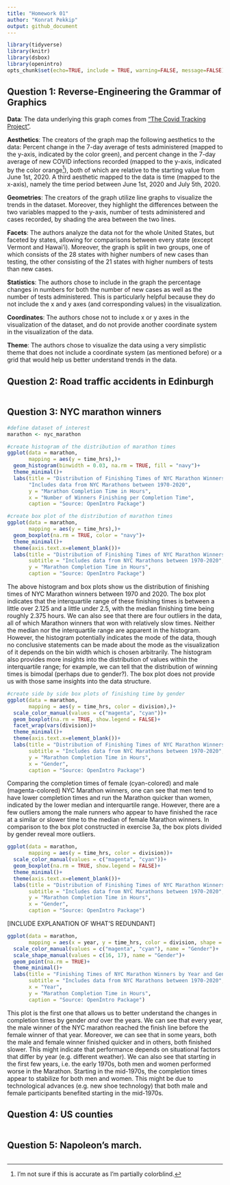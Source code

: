 ```yaml
---
title: "Homework 01"
author: "Konrat Pekkip"
output: github_document
---
```


```r
library(tidyverse)
library(knitr)
library(dsbox)
library(openintro)
opts_chunk$set(echo=TRUE, include = TRUE, warning=FALSE, message=FALSE)
```

## Question 1: Reverse-Engineering the Grammar of Graphics

**Data**: The data underlying this graph comes from ["The Covid Tracking Project"](https://covidtracking.com/).

**Aesthetics**: The creators of the graph map the following aesthetics to the data: Percent change in the 7-day average of tests administered (mapped to the y-axis, indicated by the color green), and percent change in the 7-day average of new COVID infections recorded (mapped to the y-axis, indicated by the color orange^[I'm not sure if this is accurate as I'm partially colorblind.]), both of which are relative to the starting value from June 1st, 2020. A third aesthetic mapped to the data is time (mapped to the x-axis), namely the time period between June 1st, 2020 and July 5th, 2020.

**Geometries**: The creators of the graph utilize line graphs to visualize the trends in the dataset. Moreover, they highlight the differences between the two variables mapped to the y-axis, number of tests administered and cases recorded, by shading the area between the two lines.

**Facets**: The authors analyze the data not for the whole United States, but faceted by states, allowing for comparisons between every state (except Vermont and Hawai'i). Moreover, the graph is split in two groups, one of which consists of the 28 states with higher numbers of new cases than testing, the other consisting of the 21 states with higher numbers of tests than new cases.

**Statistics**: The authors chose to include in the graph the percentage changes in numbers for both the number of new cases as well as the number of tests administered. This is particularly helpful because they do not include the x and y axes (and corresponding values) in the visualization.

**Coordinates**: The authors chose not to include x or y axes in the visualization of the dataset, and do not provide another coordinate system in the visualization of the data.

**Theme**: The authors chose to visualize the data using a very simplistic theme that does not include a coordinate system (as mentioned before) or a grid that would help us better understand trends in the data.

## Question 2: Road traffic accidents in Edinburgh

```r

```

## Question 3: NYC marathon winners

```r
#define dataset of interest
marathon <- nyc_marathon

#create histogram of the distribution of marathon times
ggplot(data = marathon,
       mapping = aes(y = time_hrs),)+
  geom_histogram(binwidth = 0.03, na.rm = TRUE, fill = "navy")+
  theme_minimal()+
  labs(title = "Distribution of Finishing Times of NYC Marathon Winners",
       "Includes data from NYC Marathons between 1970-2020",
       y = "Marathon Completion Time in Hours",
       x = "Number of Winners Finishing per Completion Time",
       caption = "Source: OpenIntro Package")

#create box plot of the distribution of marathon times
ggplot(data = marathon,
       mapping = aes(y = time_hrs),)+
  geom_boxplot(na.rm = TRUE, color = "navy")+
  theme_minimal()+
  theme(axis.text.x=element_blank())+
  labs(title = "Distribution of Finishing Times of NYC Marathon Winners",
       subtitle = "Includes data from NYC Marathons between 1970-2020",
       y = "Marathon Completion Time in Hours",
       caption = "Source: OpenIntro Package")
```

The above histogram and box plots show us the distribution of finishing times of NYC Marathon winners between 1970 and 2020. The box plot indicates that the interquartile range of these finishing times is between a little over 2.125 and a little under 2.5, with the median finishing time being roughly 2.375 hours. We can also see that there are four outliers in the data, all of which Marathon winners that won with relatively slow times. Neither the median nor the interquartile range are apparent in the histogram. However, the histogram potentially indicates the mode of the data, though no conclusive statements can be made about the mode as the visualization of it depends on the bin width which is chosen arbitrarily. The histogram also provides more insights into the distribution of values within the interquartile range; for example, we can tell that the distribution of winning times is bimodal (perhaps due to gender?). The box plot does not provide us with those same insights into the data structure.

```r
#create side by side box plots of finishing time by gender
ggplot(data = marathon,
       mapping = aes(y = time_hrs, color = division),)+
  scale_color_manual(values = c("magenta", "cyan"))+
  geom_boxplot(na.rm = TRUE, show.legend = FALSE)+
  facet_wrap(vars(division))+
  theme_minimal()+
  theme(axis.text.x=element_blank())+
  labs(title = "Distribution of Finishing Times of NYC Marathon Winners by Gender",
       subtitle = "Includes data from NYC Marathons between 1970-2020",
       y = "Marathon Completion Time in Hours",
       x = "Gender",
       caption = "Source: OpenIntro Package")
```

Comparing the completion times of female (cyan-colored) and male (magenta-colored) NYC Marathon winners, one can see that men tend to have lower completion times and run the Marathon quicker than women, indicated by the lower median and interquartile range. However, there are a few outliers among the male runners who appear to have finished the race at a similar or slower time to the median of female Marathon winners. In comparison to the box plot constructed in exercise 3a, the box plots divided by gender reveal more outliers. 

```r
ggplot(data = marathon,
       mapping = aes(y = time_hrs, color = division))+
  scale_color_manual(values = c("magenta", "cyan"))+
  geom_boxplot(na.rm = TRUE, show.legend = FALSE)+
  theme_minimal()+
  theme(axis.text.x=element_blank())+
  labs(title = "Distribution of Finishing Times of NYC Marathon Winners by Gender",
       subtitle = "Includes data from NYC Marathons between 1970-2020",
       y = "Marathon Completion Time in Hours",
       x = "Gender",
       caption = "Source: OpenIntro Package")
```

[INCLUDE EXPLANATION OF WHAT'S REDUNDANT]

```r
ggplot(data = marathon,
       mapping = aes(x = year, y = time_hrs, color = division, shape = division))+
  scale_color_manual(values = c("magenta", "cyan"), name = "Gender")+
  scale_shape_manual(values = c(16, 17), name = "Gender")+
  geom_point(na.rm = TRUE)+
  theme_minimal()+
  labs(title = "Finishing Times of NYC Marathon Winners by Year and Gender",
       subtitle = "Includes data from NYC Marathons between 1970-2020",
       x = "Year",
       y = "Marathon Completion Time in Hours",
       caption = "Source: OpenIntro Package")
```

This plot is the first one that allows us to better understand the changes in completion times by gender *and* over the years. We can see that every year, the male winner of the NYC marathon reached the finish line before the female winner of that year. Moreover, we can see that in some years, both the male and female winner finished quicker and in others, both finished slower. This might indicate that performance depends on situational factors that differ by year (e.g. different weather). We can also see that starting in the first few years, i.e. the early 1970s, both men and women performed worse in the Marathon. Starting in the mid-1970s, the completion times appear to stabilize for both men and women. This might be due to technological advances (e.g. new shoe technology) that both male and female participants benefited starting in the mid-1970s.

## Question 4: US counties

```r

```

## Question 5: Napoleon’s march.

```r

```

